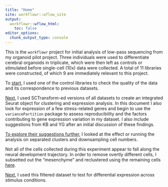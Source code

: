 ```yaml
---
title: "Home"
site: workflowr::wflow_site
output:
  workflowr::wflow_html:
    toc: false
editor_options:
  chunk_output_type: console
---
```


This is the `workflowr` project for initial analysis of low-pass sequencing from my organoid pilot project.  Three individuals were used to differentiate cerebral organoids in triplicate, which were then left as controls or stimulated before single-cell (10x) data were collected.  A total of 11 libraries were constructed, of which 9 are immediately relevant to this project.

To [start](precheck.html), I used one of the control libraries to check the quality of the data and its 
correspondence to previous datasets.

[Next](combine_experiments.html), I used SCTransform-ed versions of all datasets to create an integrated Seurat object for clustering and expression analysis.  In this document I also look for expression of a few stress-related genes and begin to use the `variancePartition` package to assess reproducibility and the factors contributing to gene expression variation in my dataset.  I also include suggestions from KB and YG after an initial discussion of these findings.

[To explore their suggestions further](variance-estimation.html), I looked at the effect or running the analysis on separated clusters and downsampling cell numbers.

Not all of the cells collected during this experiment appear to fall along the neural development trajectory.  In order to remove overtly different cells, I subsetted out the "mesenchyme" and reclustered using the remaining cells [here](remove-mesenchyme.html).

[Next](de.html), I used this filtered dataset to test for differential expression across stimulus conditions.